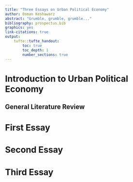 ```yaml
---
title: "Three Essays on Urban Political Economy"
author: Osman Keshawarz
abstract: "Grumble, grumble, grumble..."
bibliography: prospectus.bib
graphics: yes
link-citations: true
output:
    tufte::tufte_handout:
        toc: true
        toc_depth: 1
        number_sections: true
---
```


# Introduction to Urban Political Economy

## General Literature Review

# First Essay

# Second Essay

# Third Essay
